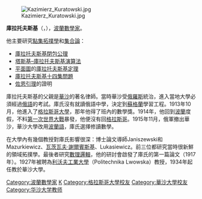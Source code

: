 [[File:Kazimierz_Kuratowski.jpg|right]]

'''庫拉托夫斯基'''（{{lang|pl|Kazimierz Kuratowski}}，{{bd|1896年|2月2日|1980年|6月18日|catIdx=Kuratowski, Kazimierz}}），[[波蘭|波蘭]][[數學家|數學家]]。

他主要研究[[點集拓撲學|點集拓撲學]]和[[集合論|集合論]]：
* [[庫拉托夫斯基閉包公理|庫拉托夫斯基閉包公理]]
* [[塔斯基–庫拉托夫斯基演算法|塔斯基–庫拉托夫斯基演算法]]
* [[平面图_(图论)|平面圖]]的[[库拉托夫斯基定理|庫拉托夫斯基定理]]
* [[庫拉托夫斯基十四集問題|庫拉托夫斯基十四集問題]]
* [[佐恩引理|佐恩引理]]的證明

庫拉托夫斯基的父親是[[華沙|華沙]]的著名律師。當時華沙受[[俄羅斯|俄羅斯]]統治，進入當地大學必須經過[[俄語|俄語]]的考試。庫氏沒有就讀俄語中學，決定到[[蘇格蘭|蘇格蘭]]學習工程。1913年10月，他進入了[[格拉斯哥大學|格拉斯哥大學]]，那年他得了班內的數學獎。1914年，他回到[[波蘭|波蘭]]度假，不料[[第一次世界大戰|第一次世界大戰]]暴發，他便沒有回[[格拉斯哥|格拉斯哥]]。1915年11月，俄軍撤出華沙，華沙大學改用[[波蘭語|波蘭語]]，庫氏選擇修讀數學。

在大學內有幾個教授對庫氏影響很深：博士論文導師Janiszewski和Mazurkiewicz、[[瓦茨瓦夫·謝爾賓斯基|瓦茨瓦夫·謝爾賓斯基]]、Lukasiewicz。前三位都研究當時很新鮮的領域拓撲學。最後者研究[[數理邏輯|數理邏輯]]，他的研討會啟發了庫氏的第一篇論文（1917年）。1927年被聘為[[利沃夫工業大學|利沃夫工業大學]]（Politechnika Lwowska）教授，1934年起任教於華沙大學。

{{Authority control}}
{{DEFAULTSORT:Kuratowski, Kazimierz}}

[[Category:波蘭數學家|Category:波蘭數學家]]
[[Category:集合論者|K]]
[[Category:格拉斯哥大學校友|Category:格拉斯哥大學校友]]
[[Category:華沙大學校友|Category:華沙大學校友]]
[[Category:华沙大学教师|Category:华沙大学教师]]